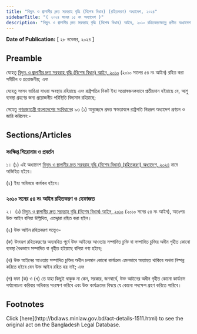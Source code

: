 ```yaml
---
title: "বিদ্যুৎ ও জ্বালানীর দ্রুত সরবরাহ বৃদ্ধি (বিশেষ বিধান) (রহিতকরণ) অধ্যাদেশ, ২০২৪"
sidebarTitle: "( ২০২৪ সনের ১৫ নং অধ্যাদেশ )"
description: "বিদ্যুৎ ও জ্বালানীর দ্রুত সরবরাহ বৃদ্ধি (বিশেষ বিধান) আইন, ২০১০ রহিতকরণকল্পে প্রণীত অধ্যাদেশ"
---
```


**Date of Publication:** [ ২৮ নভেম্বর, ২০২৪ ]

## Preamble

যেহেতু [বিদ্যুৎ ও জ্বালানীর দ্রুত সরবরাহ বৃদ্ধি (বিশেষ বিধান) আইন, ২০১০](/laws/volume-40/act-1059 "বিদ্যুৎ ও জ্বালানীর দ্রুত সরবরাহ বৃদ্ধি (বিশেষ বিধান) আইন, ২০১০") (২০১০ সালের ৫৪ নং আইন) রহিত করা সমীচীন ও প্রয়োজনীয়; এবং

যেহেতু সংসদ ভাঙিয়া যাওয়া অবস্থায় রহিয়াছে এবং রাষ্ট্রপতির নিকট ইহা সন্তোষজনকভাবে প্রতীয়মান হইয়াছে যে, আশু ব্যবস্থা গ্রহণের জন্য প্রয়োজনীয় পরিস্থিতি বিদ্যমান রহিয়াছে;

সেহেতু [গণপ্রজাতন্ত্রী বাংলাদেশের সংবিধান](/act-957.html "গণপ্রজাতন্ত্রী বাংলাদেশের সংবিধান")ের ৯৩ (১) অনুচ্ছেদে প্রদত্ত ক্ষমতাবলে রাষ্ট্রপতি নিম্নরূপ অধ্যাদেশ প্রণয়ন ও জারি করিলেন:-

## Sections/Articles

### সংক্ষিপ্ত শিরোনাম ও প্রবর্তন

১। (১) এই অধ্যাদেশ [বিদ্যুৎ ও জ্বালানীর দ্রুত সরবরাহ বৃদ্ধি (বিশেষ বিধান) (রহিতকরণ) অধ্যাদেশ, ২০২৪](/laws/volume-55/act-1511 "বিদ্যুৎ ও জ্বালানীর দ্রুত সরবরাহ বৃদ্ধি (বিশেষ বিধান) (রহিতকরণ) অধ্যাদেশ, ২০২৪") নামে অভিহিত হইবে।

(২) ইহা অবিলম্বে কার্যকর হইবে।

### ২০১০ সনের ৫৪ নং আইন রহিতকরণ ও হেফাজত

২।  (১) [বিদ্যুৎ ও জ্বালানীর দ্রুত সরবরাহ বৃদ্ধি (বিশেষ বিধান) আইন, ২০১০](/laws/volume-40/act-1059 "বিদ্যুৎ ও জ্বালানীর দ্রুত সরবরাহ বৃদ্ধি (বিশেষ বিধান) আইন, ২০১০") (২০১০ সনের ৫৪ নং আইন), অতঃপর উক্ত আইন বলিয়া উল্লিখিত, এতদ্দ্বারা রহিত করা হইল।

(২) উক্ত আইন রহিতকরণ সত্ত্বেও-

(ক) উক্তরূপ রহিতকরণের অব্যবহিত পূর্বে উক্ত আইনের আওতায় সম্পাদিত চুক্তি বা সম্পাদিত চুক্তির অধীন গৃহীত কোনো ব্যবস্থা বৈধভাবে সম্পাদিত বা গৃহীত হইয়াছে বলিয়া গণ্য হইবে;

(খ) উক্ত আইনের আওতায় সম্পাদিত চুক্তির অধীন চলমান কোনো কার্যক্রম এমনভাবে অব্যাহত থাকিবে অথবা নিষ্পন্ন করিতে হইবে যেন উক্ত আইন রহিত হয় নাই; এবং

(গ) দফা (ক) ও (খ) তে যাহা কিছুই থাকুক না কেন, সরকার, জনস্বার্থে, উক্ত আইনের অধীন গৃহীত কোনো কার্যক্রম পর্যালোচনা করিবার অধিকার সংরক্ষণ করিবে এবং উক্ত কার্যক্রমের বিষয়ে যে কোনো পদক্ষেপ গ্রহণ করিতে পারিবে।

## Footnotes

<Note>
  Click [here](http://bdlaws.minlaw.gov.bd/act-details-1511.html) to see the original act on the Bangladesh Legal Database.
</Note>
